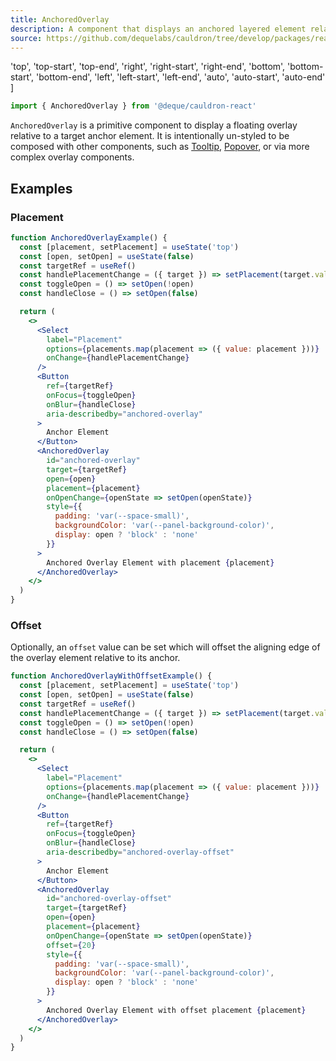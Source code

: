 ```yaml
---
title: AnchoredOverlay
description: A component that displays an anchored layered element relative to a target element.
source: https://github.com/dequelabs/cauldron/tree/develop/packages/react/src/components/AnchoredOverlay/index.tsx
---
```


  'top',
  'top-start',
  'top-end',
  'right',
  'right-start',
  'right-end',
  'bottom',
  'bottom-start',
  'bottom-end',
  'left',
  'left-start',
  'left-end',
  'auto',
  'auto-start',
  'auto-end'
]

```jsx
import { AnchoredOverlay } from '@deque/cauldron-react'
```

`AnchoredOverlay` is a primitive component to display a floating overlay relative to a target anchor element. It is intentionally un-styled to be composed with other components, such as [Tooltip]('./Tooltip'), [Popover](./Popover), or via more complex overlay components.

## Examples

### Placement

```jsx example
function AnchoredOverlayExample() {
  const [placement, setPlacement] = useState('top')
  const [open, setOpen] = useState(false)
  const targetRef = useRef()
  const handlePlacementChange = ({ target }) => setPlacement(target.value);
  const toggleOpen = () => setOpen(!open)
  const handleClose = () => setOpen(false)

  return (
    <>
      <Select
        label="Placement"
        options={placements.map(placement => ({ value: placement }))}
        onChange={handlePlacementChange}
      />
      <Button 
        ref={targetRef} 
        onFocus={toggleOpen}
        onBlur={handleClose}
        aria-describedby="anchored-overlay"
      >
        Anchor Element
      </Button>
      <AnchoredOverlay 
        id="anchored-overlay"
        target={targetRef} 
        open={open}
        placement={placement}
        onOpenChange={openState => setOpen(openState)}
        style={{ 
          padding: 'var(--space-small)',
          backgroundColor: 'var(--panel-background-color)', 
          display: open ? 'block' : 'none' 
        }}
      >
        Anchored Overlay Element with placement {placement}
      </AnchoredOverlay>
    </>
  )
}
```

### Offset

Optionally, an `offset` value can be set which will offset the aligning edge of the overlay element relative to its anchor.

```jsx example
function AnchoredOverlayWithOffsetExample() {
  const [placement, setPlacement] = useState('top')
  const [open, setOpen] = useState(false)
  const targetRef = useRef()
  const handlePlacementChange = ({ target }) => setPlacement(target.value);
  const toggleOpen = () => setOpen(!open)
  const handleClose = () => setOpen(false)

  return (
    <>
      <Select
        label="Placement"
        options={placements.map(placement => ({ value: placement }))}
        onChange={handlePlacementChange}
      />
      <Button 
        ref={targetRef} 
        onFocus={toggleOpen}
        onBlur={handleClose}
        aria-describedby="anchored-overlay-offset"
      >
        Anchor Element
      </Button>
      <AnchoredOverlay 
        id="anchored-overlay-offset"
        target={targetRef} 
        open={open}
        placement={placement}
        onOpenChange={openState => setOpen(openState)}
        offset={20}
        style={{ 
          padding: 'var(--space-small)',
          backgroundColor: 'var(--panel-background-color)', 
          display: open ? 'block' : 'none' 
        }}
      >
        Anchored Overlay Element with offset placement {placement}
      </AnchoredOverlay>
    </>
  )
}
```

